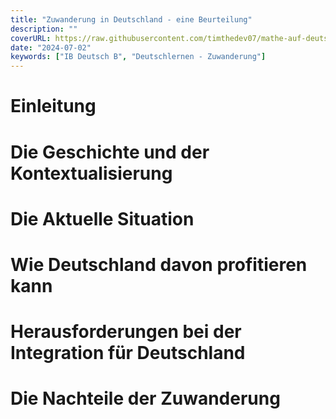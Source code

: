 ```yaml
---
title: "Zuwanderung in Deutschland - eine Beurteilung"
description: ""
coverURL: https://raw.githubusercontent.com/timthedev07/mathe-auf-deutsch/dev/images/thumbnails/hacksawridge.jpg
date: "2024-07-02"
keywords: ["IB Deutsch B", "Deutschlernen - Zuwanderung"]
---
```


# Einleitung

# Die Geschichte und der Kontextualisierung

# Die Aktuelle Situation

# Wie Deutschland davon profitieren kann

# Herausforderungen bei der Integration für Deutschland

# Die Nachteile der Zuwanderung
